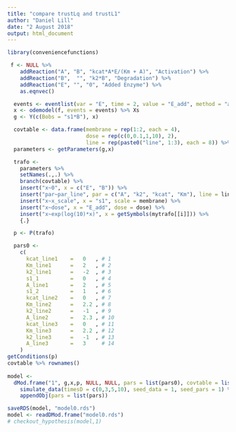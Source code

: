 ```yaml
---
title: "compare trustLq and trustL1"
author: "Daniel Lill"
date: "2 August 2018"
output: html_document
---
```


```r
library(conveniencefunctions)
```

```r
 f <- NULL %>%
    addReaction("A", "B", "kcat*A*E/(Km + A)", "Activation") %>%
    addReaction("B",  "", "k2*B", "Degradation") %>%
    addReaction("E", "", "0", "Added Enzyme") %>%
    as.eqnvec()

  events <- eventlist(var = "E", time = 2, value = "E_add", method = "add")
  x <- odemodel(f, events = events) %>% Xs
  g <- Y(c(Bobs = "s1*B"), x)

  covtable <- data.frame(membrane = rep(1:2, each = 4), 
                         dose = rep(c(0,0.1,1,10), 2),
                         line = rep(paste0("line", 1:3), each = 8)) %>% as.condition.grid()
  parameters <- getParameters(g,x)

  trafo <-
    parameters %>%
    setNames(.,.) %>%
    branch(covtable) %>%
    insert("x~0", x = c("E", "B")) %>%
    insert("par~par_line", par = c("A", "k2", "kcat", "Km"), line = line) %>% 
    insert("x~x_scale", x = "s1", scale = membrane) %>%
    insert("x~dose", x = "E_add", dose = dose) %>%
    insert("x~exp(log(10)*x)", x = getSymbols(mytrafo[[i]])) %>%
    {.}

  p <- P(trafo)

  pars0 <- 
    c(
      kcat_line1	=	0	, # 1
      Km_line1  	=	2	, # 2
      k2_line1  	=	-2	, # 3
      s1_1      	=	0	, # 4
      A_line1   	=	2	, # 5
      s1_2      	=	1	, # 6
      kcat_line2	=	0	, # 7
      Km_line2  	=	2.2	, # 8
      k2_line2  	=	-1	, # 9
      A_line2   	=	2.3	, # 10
      kcat_line3	=	0	, # 11
      Km_line3  	=	2.2 , # 12
      k2_line3  	=	-1	, # 13
      A_line3   	=	3	  # 14 
    )
getConditions(p)
covtable %>% rownames()
  
model <-
  dMod.frame("1", g,x,p, NULL, NULL, pars = list(pars0), covtable = list(covtable)) %>%
    simulate_data(timesD = c(0,3,5,10), seed_data = 1, seed_pars = 1) %>% 
    appendObj(pars = list(pars))

saveRDS(model, "model0.rds")
model <- readDMod.frame("model0.rds")
# checkout_hypothesis(model,1)
```







































